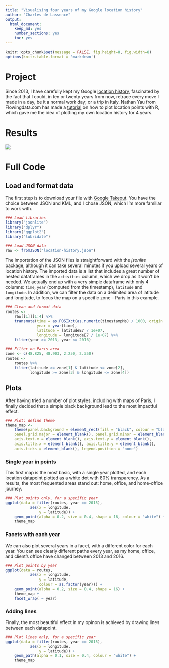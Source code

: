 ```yaml
---
title: "Visualising four years of my Google location history"
author: "Charles de Lassence"
output: 
  html_document: 
    keep_md: yes
    number_sections: yes
    toc: yes
---
```


```r
knitr::opts_chunk$set(message = FALSE, fig.height=8, fig.width=8)
options(knitr.table.format = 'markdown')
```

# Project

Since 2013, I have carefully kept my Google [location history](https://www.google.com/maps/timeline), fascinated by the fact that I could, in ten or twenty years from now, retrace every move I made in a day, be it a normal work day, or a trip in Italy. Nathan Yau from Flowingdata.com has made a [tutorial](http://flowingdata.com/2014/01/28/how-to-map-geographic-paths-in-r/) on how to plot location points with R, which gave me the idea of plotting my own location history for 4 years.

# Results

![](graph.png)

# Full Code

## Load and format data

The first step is to download your file with [Google Takeout](https://takeout.google.com/settings/takeout). You have the choice between JSON and KML, and I chose JSON, which I’m more familiar to work with.

```r
### Load libraries
library("jsonlite")
library("dplyr")
library("ggplot2")
library("lubridate")
```

```r
### Load JSON data
raw <- fromJSON("location-history.json")
```

The importation of the JSON files is straightforward with the *jsonlite* package, although it can take several minutes if you upload several years of location history. The imported data is a list that includes a great number of nested dataframes in the `activities` column, which we drop as it won't be needed. We actually end up with a very simple dataframe with only 4 columns: `time`, `year` (computed from the timestamp), `latitude` and `longitude`. In addition, we can filter the data on a delimited area of latitude and longitude, to focus the map on a specific zone -- Paris in this example.

```r
### Clean and format data
routes <- 
    raw[[1]][1:4] %>%
    transmute(time = as.POSIXct(as.numeric(timestampMs) / 1000, origin = "1970-01-01"),
              year = year(time),
              latitude = latitudeE7 / 1e+07,
              longitude = longitudeE7 / 1e+07) %>%
    filter(year >= 2013, year <= 2016)

### Filter on Paris area
zone <- c(48.825, 48.903, 2.250, 2.350)
routes <-
    routes %>%
    filter(latitude >= zone[1] & latitude <= zone[2],
           longitude >= zone[3] & longitude <= zone[4])
```

## Plots 

After having tried a number of plot styles, including with maps of Paris, I finally decided that a simple black background lead to the most impactful effect.

```r
### Plot: define theme
theme_map <- 
    theme(panel.background = element_rect(fill = "black", colour = "black"),
    panel.grid.major = element_blank(), panel.grid.minor = element_blank(),
    axis.text.x = element_blank(), axis.text.y = element_blank(), 
    axis.title.x = element_blank(), axis.title.y = element_blank(), 
    axis.ticks = element_blank(), legend.position = "none")
```

### Single year in points

This first map is the most basic, with a single year plotted, and each location datapoint plotted as a white dot with 80% transparency. As a results, the most frequented areas stand out: home, office, and home-office journey.

```r
### Plot points only, for a specific year
ggplot(data = filter(routes, year == 2015),
           aes(x = longitude,
               y = latitude)) +
    geom_point(alpha = 0.2, size = 0.4, shape = 16, colour = "white") +
    theme_map
```

### Facets with each year

We can also plot several years in a facet, with a different color for each year. You can see clearly different paths every year, as my home, office, and client’s office have changed between 2013 and 2016.

```r
### Plot points by year
ggplot(data = routes,
           aes(x = longitude,
               y = latitude,
               colour = as.factor(year))) +
    geom_point(alpha = 0.2, size = 0.4, shape = 16) +
    theme_map +
    facet_wrap( ~ year)
```

### Adding lines

Finally, the most beautiful effect in my opinon is achieved by drawing lines between each datapoint.

```r
### Plot lines only, for a specific year
ggplot(data = filter(routes, year == 2015),
           aes(x = longitude,
               y = latitude)) +
    geom_path(alpha = 0.1, size = 0.4, colour = "white") +
    theme_map
```

